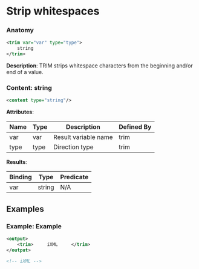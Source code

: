 # Strip whitespaces

### Anatomy

```xml
<trim var="var" type="type">
    string
</trim>
```

 **Description**:
 TRIM strips whitespace characters from the beginning and/or end of a value.

### Content: string

```xml
<content type="string"/>
```

**Attributes**:

| Name | Type | Description | Defined By |
| ---- | ---- | ----------- | ---------- |
| var | var | Result variable name | trim |
| type | type | Direction type | trim |


**Results**:

| Binding | Type | Predicate |
| ------- | ---- | --------- |
| var | string | N/A |


## Examples

### Example: Example

```xml
<output>
	<trim>     iXML     </trim>
</output>

<!-- iXML -->
```

